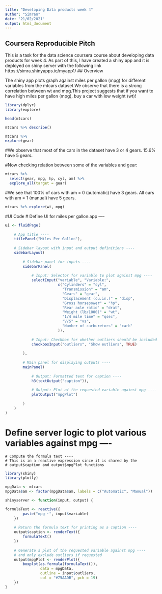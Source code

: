 ---
title: "Developing Data products week 4"
author: "Simran"
date: "21/02/2021"
output: html_document
---
## Coursera Reproducible Pitch

This is a task for the data science coursera course about developing data products for week 4. As part of this, I have created a shiny app and it is deployed on shiny server with the following link
https://simra.shinyapps.io/myapp1/
## Overview

The shiny app plots graph against miles per gallon (mpg) for different variables from the mtcars dataset.We observe that there is a strong correlation between wt and mpg.This project suggests that if you want to have high miles per gallon (mpg), buy a car with low weight (wt)!




```{r}
library(dplyr)
library(explore)
```

```{r}
head(mtcars)
```


```{r}
mtcars %>% describe()

```


```{r}
mtcars %>% 
explore(gear)
```
#We observe that most of the cars in the dataset have 3 or 4 gears. 15.6% have 5 gears.


#Now checking relation between some of the variables and gear:


```{r}
mtcars %>% 
  select(gear, mpg, hp, cyl, am) %>% 
  explore_all(target = gear)
```
#We see that 100% of cars with am = 0 (automatic) have 3 gears. All cars with am = 1 (manual) have 5 gears.


```{r}
mtcars %>% explore(wt, mpg)
```

#UI Code
# Define UI for miles per gallon app ----

```{r}
ui <- fluidPage(
    
    # App title ----
    titlePanel("Miles Per Gallon"),
    
    # Sidebar layout with input and output definitions ----
    sidebarLayout(
        
        # Sidebar panel for inputs ----
        sidebarPanel(
            
            # Input: Selector for variable to plot against mpg ----
            selectInput("variable", "Variable:",
                        c("Cylinders" = "cyl",
                          "Transmission" = "am",
                          "Gears" = "gear",
                          "Displacement (cu.in.)" = "disp",
                          "Gross horsepower" = "hp",
                          "Rear axle ratio" = "drat",
                          "Weight (lb/1000)" = "wt",
                          "1/4 mile time" = "qsec",
                          "V/S" = "vs",
                          "Number of carburetors" = "carb"
                        )),
            
            # Input: Checkbox for whether outliers should be included 
            checkboxInput("outliers", "Show outliers", TRUE)
            
        ),
        
        # Main panel for displaying outputs ----
        mainPanel(
            
            # Output: Formatted text for caption ----
            h3(textOutput("caption")),
            
            # Output: Plot of the requested variable against mpg ----
            plotOutput("mpgPlot")
            
        )
    )
)

```
# Define server logic to plot various variables against mpg ----
    
    # Compute the formula text ----
    # This is in a reactive expression since it is shared by the
    # output$caption and output$mpgPlot functions

```{r}
library(shiny)
library(plotly)

mpgData <- mtcars
mpgData$am <- factor(mpgData$am, labels = c("Automatic", "Manual"))

shinyserver <- function(input, output) {

formulaText <- reactive({
        paste("mpg ~", input$variable)
    })
    
    # Return the formula text for printing as a caption ----
    output$caption <- renderText({
        formulaText()
    })
    
    # Generate a plot of the requested variable against mpg ----
    # and only exclude outliers if requested
    output$mpgPlot <- renderPlot({
        boxplot(as.formula(formulaText()),
                data = mpgData,
                outline = input$outliers,
                col = "#75AADB", pch = 19)
    })
}  
```

    

